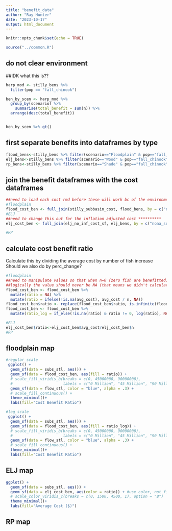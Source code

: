 ```yaml
---
title: "benefit_data"
author: "Ray Hunter"
date: "2023-10-17"
output: html_document
---
```


```r
knitr::opts_chunk$set(echo = TRUE)

source("../common.R")
```
## do not clear environment


##IDK what this is??
```r
harp_mod <- stilly_bens %>% 
  filter(pop == "fall_chinook")

ben_by_scen <- harp_mod %>% 
  group_by(scenario) %>% 
    summarise(total_benefit = sum(n)) %>% 
  arrange(desc(total_benefit))


ben_by_scen %>% gt()
```

## first separate benefits into dataframes by type
```r
flood_bens<-stilly_bens %>% filter(scenario=="Floodplain" & pop=="fall_chinook")
elj_bens<-stilly_bens %>% filter(scenario=="Wood" & pop=="fall_chinook")  
rp_bens<-stilly_bens %>% filter(scenario=="Shade" & pop=="fall_chinook")
```

## join the benefit dataframes with the cost dataframes
```r
##need to load each cost rmd before these will work bc of the environment clearing
#floodplain
flood_cost_ben <- full_join(stilly_subbasin_cost, flood_bens, by = c("noaa_subba" = "subbasin"))
#ELJ
##need to change this out for the inflation adjusted cost **********
elj_cost_ben <- full_join(elj_no_inf_cost_sf, elj_bens, by = c("noaa_subba" = "subbasin"))

#RP
```

## calculate cost benefit ratio
Calculate this by dividing the average cost by number of fish increase
Should we also do by perc_change?
```r
#floodplain
##need to manipulate values so that when n=0 (zero fish are benefitted) the ratio is 0, also I need the value to be NA when avg_cost is NA
##logically the value should never be NA (that means we didn't calculate a price for a basin with benefits)
flood_cost_ben <- flood_cost_ben %>%
  mutate(ratio = NA) %>% 
  mutate(ratio = ifelse(!is.na(avg_cost), avg_cost / n, NA))
flood_cost_ben$ratio <- replace(flood_cost_ben$ratio, is.infinite(flood_cost_ben$ratio), 0)
flood_cost_ben <- flood_cost_ben %>%
  mutate(ratio_log = if_else(!is.na(ratio) & ratio != 0, log(ratio), NA_real_))

#ELJ
elj_cost_ben$ratio<-elj_cost_ben$avg_cost/elj_cost_ben$n
#RP
```

## floodplain map
```r
#regular scale
 ggplot() +
  geom_sf(data = subs_stl, aes()) +
  geom_sf(data = flood_cost_ben, aes(fill = ratio)) +
  # scale_fill_viridis_b(breaks = c(0, 45000000, 90000000),
  #                      labels = c("0 Million", "45 Million", "90 Million")) +
  geom_sf(data = flow_stl, color = "blue", alpha = .3) +
  # scale_fill_continuous() +
  theme_minimal()+
  labs(fill="Cost Benefit Ratio")

#log scale
 ggplot() +
  geom_sf(data = subs_stl, aes()) +
  geom_sf(data = flood_cost_ben, aes(fill = ratio_log)) +
  # scale_fill_viridis_b(breaks = c(0, 45000000, 90000000),
  #                      labels = c("0 Million", "45 Million", "90 Million")) +
  geom_sf(data = flow_stl, color = "blue", alpha = .3) +
  # scale_fill_continuous() +
  theme_minimal()+
  labs(fill="Cost Benefit Ratio")
```

## ELJ map
```r
ggplot() +
  geom_sf(data = subs_stl, aes()) +
  geom_sf(data = elj_cost_ben, aes(color = ratio)) + #use color, not fill bc line
  # scale_color_viridis_c(breaks = c(0, 1500, 4500, 1), option = "B")
  theme_minimal()+
  labs(fill="Average Cost ($)")
```

## RP map
```r

```

